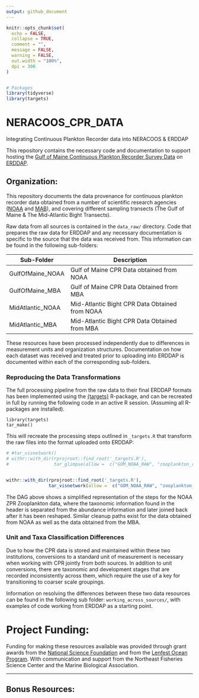 ```yaml
---
output: github_document
---
```


<!-- README.md is generated from README.Rmd. Please edit that file -->

```r
knitr::opts_chunk$set(
  echo = FALSE,
  collapse = TRUE,
  comment = "",
  message = FALSE,
  warning = FALSE,
  out.width = "100%", 
  dpi = 300
)


# Packages
library(tidyverse)
library(targets)
```

# NERACOOS_CPR_DATA

Integrating Continuous Plankton Recorder data into NERACOOS & ERDDAP

This repository contains the necessary code and documentation to support hosting the [Gulf of Maine Continuous Plankton Recorder Survey Data](https://www.fisheries.noaa.gov/feature-story/long-running-plankton-survey-resume-gulf-maine) on [ERDDAP](http://ismn.erddap.neracoos.org/erddap/info/index.html?page=1&itemsPerPage=1000).

## Organization:

This repository documents the data provenance for continuous plankton recorder data obtained from a number of scientific research agencies ([NOAA](https://www.fisheries.noaa.gov/about/northeast-fisheries-science-center) and [MAB](https://www.mba.ac.uk/)), and covering different sampling transects (The Gulf of Maine & The Mid-Atlantic Bight Transects).

Raw data from all sources is contained in the `data_raw/` directory. Code that prepares the raw data for ERDDAP and any necessary documentation is specific to the source that the data was received from. This information can be found in the following sub-folders:

| Sub-Folder             | Description                                    |
| ---------------------- | ---------------------------------------------- |
| GulfOfMaine_NOAA       | Gulf of Maine CPR Data obtained from NOAA      |
| GulfOfMaine_MBA        | Gulf of Maine CPR Data Obtained from MBA       |
| MidAtlantic_NOAA       | Mid-Atlantic Bight CPR Data Obtained from NOAA |
| MidAtlantic_MBA        | Mid-Atlantic Bight CPR Data Obtained from MBA  |


These resources have been processed independently due to differences in measurement units and organization structures. Documentation on how each dataset was received and treated prior to uploading into ERDDAP is documented within each of the corresponding sub-folders.



### Reproducing the Data Transformations


The full processing pipeline from the raw data to their final ERDDAP formats has been implemented using the [{targets}](https://docs.ropensci.org/targets/) R-package, and can be recreated in full by running the following code in an active R session. (Assuming all R-packages are installed). 

```
library(targets)
tar_make()
```

This will recreate the processing steps outlined in `_targets.R` that transform the raw files into the format uploaded onto ERDDAP:

```r
# #tar_visnetwork()
# withr::with_dir(rprojroot::find_root('_targets.R'), 
#                 tar_glimpse(allow =  c("GOM_NOAA_RAW", "zooplankton_raw", "zoo_abundances", "zoo_key", "noaa_zooplankton_erddap", "save_noaa_zooplankton")))


withr::with_dir(rprojroot::find_root('_targets.R'), 
                tar_visnetwork(allow =  c("GOM_NOAA_RAW", "zooplankton_raw", "zoo_abundances", "zoo_key", "noaa_zooplankton_erddap", "pivot_zooplankton", "pull_zoo_pieces")))
```

The DAG above shows a simplified representation of the steps for the NOAA ZPR Zooplankton data, where the taxonomic information found in the header is separated from the abundance information and later joined back after it has been reshaped. Similar cleanup paths exist for the data obtained from NOAA as well as the data obtained from the MBA. 

### Unit and Taxa Classification Differences

Due to how the CPR data is stored and maintained within these two institutions, conversions to a standard unit of measurement is necessary when working with CPR jointly from both sources. In addition to unit conversions, there are taxonomic and development stages that are recorded inconsistently across them, which require the use of a key for transitioning to coarser scale groupings.


Information on resolving the differences between these two data resources can be found in the following sub folder: `working_across_sources/`, with examples of code working from ERDDAP as a starting point.




# Project Funding:

Funding for making these resources available was provided through grant awards from the [National Science Foundation](https://www.nsf.gov/) and from the [Lenfest Ocean Program](https://www.lenfestocean.org/en). With communication and support from the Northeast Fisheries Science Center and the Marine Biological Association.


---

## Bonus Resources:



